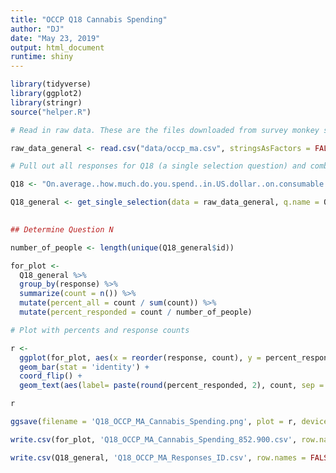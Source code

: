 ```yaml
---
title: "OCCP Q18 Cannabis Spending"
author: "DJ"
date: "May 23, 2019"
output: html_document
runtime: shiny
---
```



```r
library(tidyverse)
library(ggplot2)
library(stringr)
source("helper.R")
```

```r
# Read in raw data. These are the files downloaded from survey monkey saved as a .csv

raw_data_general <- read.csv("data/occp_ma.csv", stringsAsFactors = FALSE)

```

```r
# Pull out all responses for Q18 (a single selection question) and combine

Q18 <- "On.average..how.much.do.you.spend..in.US.dollar..on.consumable.cannabis.products.each.week."

Q18_general <- get_single_selection(data = raw_data_general, q.name = Q18)

  
## Determine Question N

number_of_people <- length(unique(Q18_general$id))

```


```r

for_plot <- 
  Q18_general %>%
  group_by(response) %>%
  summarize(count = n()) %>%
  mutate(percent_all = count / sum(count)) %>%
  mutate(percent_responded = count / number_of_people)

```

```r
# Plot with percents and response counts

r <- 
  ggplot(for_plot, aes(x = reorder(response, count), y = percent_responded)) +
  geom_bar(stat = 'identity') +
  coord_flip() +
  geom_text(aes(label= paste(round(percent_responded, 2), count, sep = "***")))

r

```


```r

ggsave(filename = 'Q18_OCCP_MA_Cannabis_Spending.png', plot = r, device = 'png')

write.csv(for_plot, 'Q18_OCCP_MA_Cannabis_Spending_852.900.csv', row.names = FALSE)

write.csv(Q18_general, 'Q18_OCCP_MA_Responses_ID.csv', row.names = FALSE)

```